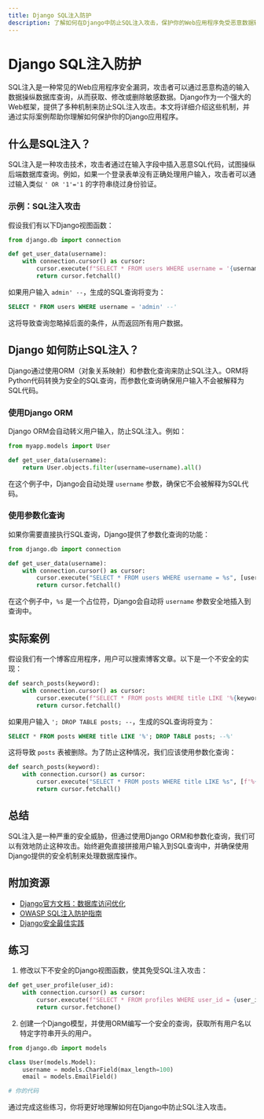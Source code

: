 ```yaml
---
title: Django SQL注入防护
description: 了解如何在Django中防止SQL注入攻击，保护你的Web应用程序免受恶意数据输入的威胁。
---
```


# Django SQL注入防护

SQL注入是一种常见的Web应用程序安全漏洞，攻击者可以通过恶意构造的输入数据操纵数据库查询，从而获取、修改或删除敏感数据。Django作为一个强大的Web框架，提供了多种机制来防止SQL注入攻击。本文将详细介绍这些机制，并通过实际案例帮助你理解如何保护你的Django应用程序。

## 什么是SQL注入？

SQL注入是一种攻击技术，攻击者通过在输入字段中插入恶意SQL代码，试图操纵后端数据库查询。例如，如果一个登录表单没有正确处理用户输入，攻击者可以通过输入类似 `' OR '1'='1` 的字符串绕过身份验证。

### 示例：SQL注入攻击

假设我们有以下Django视图函数：

```python
from django.db import connection

def get_user_data(username):
    with connection.cursor() as cursor:
        cursor.execute(f"SELECT * FROM users WHERE username = '{username}'")
        return cursor.fetchall()
```

如果用户输入 `admin' --`，生成的SQL查询将变为：

```sql
SELECT * FROM users WHERE username = 'admin' --'
```

这将导致查询忽略掉后面的条件，从而返回所有用户数据。

## Django 如何防止SQL注入？

Django通过使用ORM（对象关系映射）和参数化查询来防止SQL注入。ORM将Python代码转换为安全的SQL查询，而参数化查询确保用户输入不会被解释为SQL代码。

### 使用Django ORM

Django ORM会自动转义用户输入，防止SQL注入。例如：

```python
from myapp.models import User

def get_user_data(username):
    return User.objects.filter(username=username).all()
```

在这个例子中，Django会自动处理 `username` 参数，确保它不会被解释为SQL代码。

### 使用参数化查询

如果你需要直接执行SQL查询，Django提供了参数化查询的功能：

```python
from django.db import connection

def get_user_data(username):
    with connection.cursor() as cursor:
        cursor.execute("SELECT * FROM users WHERE username = %s", [username])
        return cursor.fetchall()
```

在这个例子中，`%s` 是一个占位符，Django会自动将 `username` 参数安全地插入到查询中。

## 实际案例

假设我们有一个博客应用程序，用户可以搜索博客文章。以下是一个不安全的实现：

```python
def search_posts(keyword):
    with connection.cursor() as cursor:
        cursor.execute(f"SELECT * FROM posts WHERE title LIKE '%{keyword}%'")
        return cursor.fetchall()
```

如果用户输入 `'; DROP TABLE posts; --`，生成的SQL查询将变为：

```sql
SELECT * FROM posts WHERE title LIKE '%'; DROP TABLE posts; --%'
```

这将导致 `posts` 表被删除。为了防止这种情况，我们应该使用参数化查询：

```python
def search_posts(keyword):
    with connection.cursor() as cursor:
        cursor.execute("SELECT * FROM posts WHERE title LIKE %s", [f'%{keyword}%'])
        return cursor.fetchall()
```

## 总结

SQL注入是一种严重的安全威胁，但通过使用Django ORM和参数化查询，我们可以有效地防止这种攻击。始终避免直接拼接用户输入到SQL查询中，并确保使用Django提供的安全机制来处理数据库操作。

## 附加资源

- [Django官方文档：数据库访问优化](https://docs.djangoproject.com/en/stable/topics/db/optimization/)
- [OWASP SQL注入防护指南](https://owasp.org/www-community/attacks/SQL_Injection)
- [Django安全最佳实践](https://docs.djangoproject.com/en/stable/topics/security/)

## 练习

1. 修改以下不安全的Django视图函数，使其免受SQL注入攻击：

```python
def get_user_profile(user_id):
    with connection.cursor() as cursor:
        cursor.execute(f"SELECT * FROM profiles WHERE user_id = {user_id}")
        return cursor.fetchone()
```

2. 创建一个Django模型，并使用ORM编写一个安全的查询，获取所有用户名以特定字符串开头的用户。

```python
from django.db import models

class User(models.Model):
    username = models.CharField(max_length=100)
    email = models.EmailField()

# 你的代码
```

通过完成这些练习，你将更好地理解如何在Django中防止SQL注入攻击。
